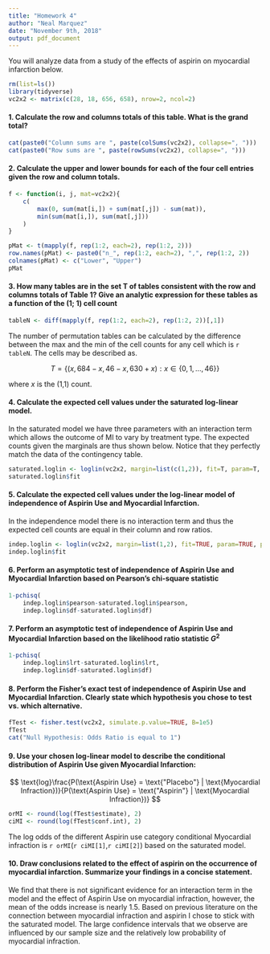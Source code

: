 ```yaml
---
title: "Homework 4"
author: "Neal Marquez"
date: "November 9th, 2018"
output: pdf_document
---
```


You will analyze data from a study of the effects of aspirin on myocardial infarction below.

```r
rm(list=ls())
library(tidyverse)
vc2x2 <- matrix(c(28, 18, 656, 658), nrow=2, ncol=2)
```

#### 1.  Calculate the row and columns totals of this table. What is the grand total?

```r
cat(paste0("Column sums are ", paste(colSums(vc2x2), collapse=", ")))
cat(paste0("Row sums are ", paste(rowSums(vc2x2), collapse=", ")))
```

#### 2. Calculate the upper and lower bounds for each of the four cell entries given the row and column totals.

```r
f <- function(i, j, mat=vc2x2){
    c(
        max(0, sum(mat[i,]) + sum(mat[,j]) - sum(mat)),
        min(sum(mat[i,]), sum(mat[,j]))
    )
}

pMat <- t(mapply(f, rep(1:2, each=2), rep(1:2, 2)))
row.names(pMat) <- paste0("n_", rep(1:2, each=2), ",", rep(1:2, 2))
colnames(pMat) <- c("Lower", "Upper")
pMat
```

#### 3. How many tables are in the set T of tables consistent with the row and columns totals of Table 1? Give an analytic expression for these tables as a function of the (1; 1) cell count

```r
tableN <- diff(mapply(f, rep(1:2, each=2), rep(1:2, 2))[,1])
```

The number of permutation tables can be calculated by the difference between the max and the min of the cell counts for any cell which is `r tableN`. The cells may be described as. 

$$
T = \{(x, 684-x, 46-x, 630+x) : x \in \{0, 1, \dots,46 \} \}
$$

where $x$ is the (1,1) count.

#### 4. Calculate the expected cell values under the saturated log-linear model.

In the saturated model we have three parameters with an interaction term which allows the outcome of MI to vary by treatment type. The expected counts given the marginals are thus shown below. Notice that they perfectly match the data of the contingency table.

```r
saturated.loglin <- loglin(vc2x2, margin=list(c(1,2)), fit=T, param=T, print=F)
saturated.loglin$fit
```

#### 5. Calculate the expected cell values under the log-linear model of independence of Aspirin Use and Myocardial Infarction.

In the independence model there is no interaction term and thus the expected cell counts are equal in their column and row ratios.

```r
indep.loglin <- loglin(vc2x2, margin=list(1,2), fit=TRUE, param=TRUE, print=F)
indep.loglin$fit
```

#### 6. Perform an asymptotic test of independence of Aspirin Use and Myocardial Infarction based on Pearson's chi-square statistic

```r
1-pchisq(
    indep.loglin$pearson-saturated.loglin$pearson,
    indep.loglin$df-saturated.loglin$df)
```

#### 7. Perform an asymptotic test of independence of Aspirin Use and Myocardial Infarction based on the likelihood ratio statistic $G^2$

```r
1-pchisq(
    indep.loglin$lrt-saturated.loglin$lrt,
    indep.loglin$df-saturated.loglin$df)
```

#### 8. Perform the Fisher's exact test of independence of Aspirin Use and Myocardial Infarction. Clearly state which hypothesis you chose to test vs. which alternative.

```r
fTest <- fisher.test(vc2x2, simulate.p.value=TRUE, B=1e5)
fTest
cat("Null Hypothesis: Odds Ratio is equal to 1")
```

#### 9. Use your chosen log-linear model to describe the conditional distribution of Aspirin Use given Myocardial Infarction:

$$
\text{log}\frac{P(\text{Aspirin Use} = \text{"Placebo"} | \text{Myocardial Infraction})}{P(\text{Aspirin Use} = \text{"Aspirin"} | \text{Myocardial Infraction})}
$$

```r
orMI <- round(log(fTest$estimate), 2)
ciMI <- round(log(fTest$conf.int), 2)
```

The log odds of the different Aspirin use category conditional Myocardial infraction is `r orMI`(`r ciMI[1]`,`r ciMI[2]`) based on the saturated model. 

#### 10. Draw conclusions related to the effect of aspirin on the occurrence of myocardial infarction. Summarize your findings in a concise statement.

We find that there is not significant evidence for an interaction term in the model and the effect of Aspirin Use on myocardial infraction, however, the mean of the odds increase is nearly 1.5. Based on previous literature on the connection between myocardial infraction and aspirin I chose to stick with the saturated model. The large confidence intervals that we observe are influenced by our sample size and the relatively low probability of myocardial infraction.